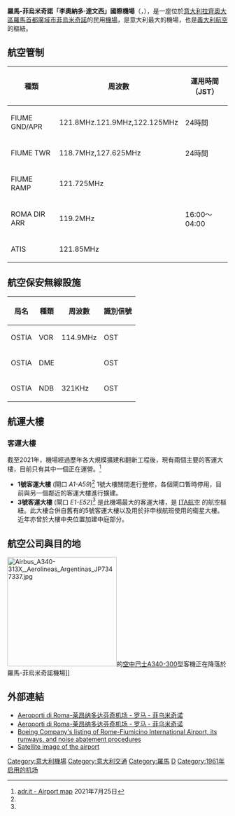 {{noteTA
|G1=Transport
|G2=IT Places
|G3=Country
|T=zh-hans:罗马-菲乌米奇诺机场;zh-hk:羅馬-菲烏米奇諾機場;zh-tw:羅馬-菲烏米奇諾機場;zh-mo:羅馬-菲烏米奇諾機場;
|1=zh-cn:航站楼;zh-hk:客運大樓;zh-tw:航廈;
|2=zh-hans:伦敦希思罗机场;zh-hk:倫敦希斯路機場;zh-tw:倫敦希斯洛機場;zh-mo:倫敦希斯路機場;
|3=zh-hans:罗马-菲乌米奇诺机场;zh-hk:羅馬-菲烏米奇諾機場;zh-tw:羅馬-菲烏米奇諾機場;zh-mo:羅馬-菲烏米奇諾機場;
|4=zh-hans:希思罗;zh-hk:希斯路;zh-tw:希斯洛;zh-mo:希斯路;
|5=zh-cn:伊斯坦布尔;zh-hk:伊斯坦堡;zh-sg:伊斯坦堡;zh-tw:伊斯坦堡;
|6=zh-hans:达累斯萨拉姆;zh-hk:達累斯薩拉姆;zh-tw:三蘭港;
|7=zh-hans:第聂伯罗彼得罗夫斯克州;zh-hk:第聶伯羅彼得羅夫斯克州;zh-tw:聶伯城州;
|8=zh-cn:埃塞俄比亚; zh-tw:衣索比亞; zh-hk:埃塞俄比亞;
|9=zh-cn:素万那普;zh-tw:蘇凡納布;zh-hk:蘇凡納布;
|10=zh-cn:亚的斯亚贝巴; zh-tw:阿迪斯阿貝巴;
}}
{{Infobox Airport
|airport_name =<center>羅馬-菲烏米奇諾「李奧納多·達文西」國際機場<br /><small>{{lang|it|Aeroporto internazionale di Roma-Fiumicino "Leonardo da Vinci"}}</small></center>
|nativename =
|photo =Rom Fiumicino 04.jpg
|type = 商用
|run by = ADR
|city = {{ITA}}[[羅馬市|羅馬]]及周邊城鎮
|location = {{ITA}}[[菲烏米奇諾|菲烏米奇諾]]
|elevation = 16-{zh-hans:英尺; zh-hant:呎;}-（5米）
|coordinates  = {{coord|41|48|16|N|12|15|03|E|type:airport}}
|IATA = FCO
|ICAO = LIRF
|runway1_heading = 07/25
|runway1_feet =  10,856
|runway1_meter = 3,309
|runway1_surface = 混凝土
|runway2_heading = 16R/34L
|runway2_meter = 3,900
|runway2_feet = 12,795
|runway2_surface = 瀝青
|runway3_heading = 16L/34R
|runway3_meter = 3,900
|runway3_feet = 12,795
|runway3_surface = 瀝青
|runway4_heading = 16C/34C
|runway4_meter = 3,600
|runway4_feet = 11,811
|runway4_surface = 混凝土
}}

'''羅馬-菲烏米奇諾「李奧納多·達文西」國際機場'''（{{lang-it|Aeroporto internazionale di Roma-Fiumicino "Leonardo da Vinci"}}，{{airport codes|FCO|LIRF}}），是一座位於[[意大利|意大利]][[拉齊奧大區|拉齊奧大區]][[羅馬首都廣域市|羅馬首都廣域市]][[菲烏米奇諾|菲烏米奇諾]]的民用[[機場|機場]]，是意大利最大的機場，也是[[義大利航空|義大利航空]]的樞紐。

== 航空管制 ==
{|class="wikitable"
!種類
!周波數
!運用時間（JST）
|-
|FIUME GND/APR
|121.8MHz.121.9MHz,122.125MHz
|24時間
|-
|FIUME TWR
|118.7MHz,127.625MHz
|24時間
|-
|FIUME RAMP
|121.725MHz
|
|-
|ROMA DIR ARR
|119.2MHz
|16:00～04:00
|-
|ATIS
|121.85MHz
|
|}

== 航空保安無線設施 ==
{|class="wikitable"
!局名
!種類
!周波數
!識別信號
|-
|OSTIA
|VOR
|114.9MHz
|OST
|-
|OSTIA
|DME
|
|OST
|-
|OSTIA
|NDB
|321KHz
|OST
|}

==航運大樓==
===客運大樓===
截至2021年，機場經過歷年各大規模擴建和翻新工程後，現有兩個主要的客運大樓，目前只有其中一個正在運營。<ref name="adr.itmap">[https://www.adr.it/web/aeroporti-di-roma-en/pax-fco-airport-map adr.it - Airport map] 2021年7月25日</ref>

*'''1號客運大樓''' (閘口 ''A1-A59'')<ref name="adr.itmap"/> 1號大樓關閉進行整修，各個閘口暫時停用，目前與另一個鄰近的客運大樓進行擴建。
*'''3號客運大樓''' (閘口 ''E1-E52'')<ref name="adr.itmap"/> 是此機場最大的客運大樓，是 [[ITA航空|ITA航空]] 的航空樞紐。此大樓合併自舊有的5號客運大樓以及用於非申根航班使用的衛星大樓。近年亦曾於大樓中央位置加建中庭部分。

== 航空公司與目的地 ==
[[File:Airbus_A340-313X,_Aerolineas_Argentinas_JP7347337.jpg|250px]]的[[空中巴士A340-300|空中巴士A340-300]]型客機正在降落於羅馬-菲烏米奇諾機場]]
{{Airport-dest-list
|3rdcoltitle = 客運大樓
|{{flagicon|ITA}} [[ITA意大利航空|ITA意大利航空]] |[[阿爾及爾胡阿里·布邁丁機場|阿爾及爾]]、[[阿姆斯特丹史基浦機場|阿姆斯特丹]]、[[雅典埃萊夫塞里奧斯·韋尼澤洛斯國際機場|雅典]]、[[波隆納機場|波隆納]]（2022年4月2日開辦）、[[巴塞隆拿-埃爾普拉特機場|巴塞隆拿]]、[[教宗若望保祿二世國際機場|巴里]]、[[波隆納機場|波隆納]]、[[愛德華·勞倫斯·洛根將軍國際機場|波士頓]]（2022年3月5日開辦）、[[布林迪西-卡萨莱机场|布林迪西]]、[[布魯塞爾機場|布魯塞爾]]、[[埃塞薩皮斯塔里尼部長國際機場|布宜諾斯艾利斯]]（2022年6月1日開辦）、[[開羅國際機場|開羅]]、[[卡塔尼亞-豐塔納羅沙機場|卡塔尼亞]]、[[佛罗伦萨-佩雷托拉机场|佛羅倫斯]]（2022年6月1日開辦）、[[法蘭克福機場|法蘭克福]]、[[日內瓦國際機場|日內瓦]]、[[熱那亞-克里斯托弗·哥倫布機場|熱那亞]]、[[拉梅齊亞泰爾梅國際機場|拉梅齊亞泰爾梅]]、[[倫敦希斯路機場|倫敦-希斯路]]、[[洛杉磯國際機場|洛杉磯]]（2022年6月1日開辦）、[[阿道弗·蘇亞雷斯馬德里-巴拉哈斯機場|馬德里]]、[[馬耳他國際機場|馬耳他]]、[[邁亞密國際機場|邁亞密]]（2022年3月1日開辦）、[[連尼治機場|米蘭-連尼治]]、[[慕尼黑機場|慕尼黑]]、[[那不勒斯國際機場|那不勒斯]]、[[約翰·甘迺迪國際機場|約翰-甘迺迪]]、{{link-en|巴勒莫機場|Falcone–Borsellino Airport|巴勒莫}}、[[巴黎夏爾·戴高樂機場|巴黎-戴高樂]]、[[雷焦卡拉布里亞機場|雷焦卡拉布里亞]]、[[圣保罗/瓜鲁柳斯-安德烈·弗朗哥·蒙托罗州长国际机场|聖保羅]]（2022年6月1日開辦）、[[本-古里安國際機場|特拉維夫]]、[[地拉那特蕾莎修女國際機場|地拉那]]、[[羽田國際機場|東京-羽田]]（2022年6月1日開辦）、[[都靈機場|都靈]]、[[威尼斯-泰塞拉機場|威尼斯]]、[[维罗纳-维拉弗兰卡机场|维罗纳]]、[[蘇黎世機場|蘇黎世]] <br>'''季節性'''：[[克基拉島揚尼斯·卡波迪斯特里亞斯國際機場|克基拉]]（2022年8月3日開辦）、[[伊拉克利翁尼科斯·卡赞察基斯国际机场|伊拉克利翁]]（2022年8月2日開辦）、[[凱法利尼亞島國際機場|凱法利尼亞]]（2022年8月1日開辦）、[[羅得島迪亞戈拉斯國際機場|羅得]]（2022年8月3日開辦）|1,3
|{{flagicon|ITA}} [[尼奥斯航空|尼奥斯航空]]|'''包機'''：{{link-en|博阿維斯塔機場|Aristides Pereira International Airport|博阿維斯塔}}、[[坎昆國際機場|坎昆]]、[[富埃特文圖拉機場|富埃特文圖拉]]、[[伊維薩機場|伊維薩]]、[[易卜拉欣·納西爾國際機場|馬累]]、[[羅得島迪亞戈拉斯國際機場|羅得島]]、{{link-en|貝島機場|Fascene Airport|貝島}}、[[阿米爾卡·加布拉爾國際機場|薩爾]]、[[特內里費南部機場|特內里費-南部]]、[[桑吉巴國際機場|桑吉巴]]<br>'''季節性包機'''：[[馬特魯港國際機場|馬特魯港]]、[[本-古里安國際機場|特拉維夫]]|3
|{{flagicon|FRA}} [[法國航空|法國航空]] | [[巴黎夏爾·戴高樂機場|巴黎-戴高樂]]|1
|{{flagicon|FRA}} [[法國泛航航空|法國泛航航空]] | {{tsl|en|Nantes Atlantique Airport||南特}}|－
| {{flagicon|CHE}} [[瑞士國際航空|瑞士國際航空]]|[[日內瓦國際機場|日內瓦]]、[[蘇黎世機場|蘇黎世]]|3
|{{flagicon|CHE}} [[瑞士易捷航空|瑞士易捷航空]]|[[巴塞爾-米盧斯-弗賴堡歐洲機場|巴塞爾/米盧斯]]、[[日內瓦國際機場|日內瓦]]|2
|{{flagicon|ESP}} [[西班牙國家航空|西班牙國家航空]]|[[阿道弗·蘇亞雷斯馬德里-巴拉哈斯機場|馬德里]]|3
|{{flagicon|ESP}} [[歐羅巴航空|歐羅巴航空]] | [[阿道弗·蘇亞雷斯馬德里-巴拉哈斯機場|馬德里]]|1
| {{flagicon|ESP}} [[伏林航空|伏林航空]]|[[巴黎夏爾·戴高樂機場|巴黎-戴高樂]]|3
| {{flagicon|PRT}} [[葡萄牙航空|葡萄牙航空]]|[[里斯本波爾特拉機場|里斯本]]|3
|{{flagicon|MLT}} [[馬耳他航空|馬耳他航空]] | [[馬耳他國際機場|馬耳他]]|3
|{{flagicon|GRC}} [[愛琴海航空|愛琴海航空]] | [[雅典國際機場|雅典]]、[[伊拉克利翁尼科斯·卡贊察基斯國際機場|伊拉克利翁]]（2022年3月28日開辦）|3
|{{flagicon|DEU}}[[漢莎航空|漢莎航空]]|[[法蘭克福機場|法蘭克福]]、[[慕尼黑機場|慕尼黑]]|3
|{{flagicon|DEU}} [[歐洲之翼|歐洲之翼]]|[[科隆/波昂機場|科隆/波昂]]、[[杜塞爾多夫機場|杜塞爾多夫]]、[[漢堡機場|漢堡]]、[[斯德哥爾摩-阿蘭達機場|斯德哥爾摩]]（2022年3月27日開辦）、[[斯圖加特機場|斯圖加特]]|3
|{{flagicon|LUX}} [[盧森堡航空|盧森堡航空]]|[[盧森堡-芬德爾國際機場|盧森堡]]|1
|{{flagicon|BEL}} [[布魯塞爾航空|布魯塞爾航空]]|[[布魯塞爾機場|布魯塞爾]]|3
|{{flagicon|NLD}} [[荷蘭皇家航空|荷蘭皇家航空]]|[[阿姆斯特丹史基浦機場|阿姆斯特丹]]|1
| {{flagicon|NLD}} [[泛航航空|泛航航空]]|[[鹿特丹海牙機場|鹿特丹/海牙]]|3
|{{flagicon|GBR}} [[英國航空|英國航空]]|[[倫敦希斯路機場|倫敦-希斯路]]|3
|{{flagicon|GBR}} [[易捷航空|易捷航空]]|[[阿姆斯特丹史基浦機場|阿姆斯特丹]]、[[巴塞尔-米卢斯-弗赖堡欧洲机场|巴塞尔/米卢斯]]、[[柏林勃蘭登堡機場|柏林]]、[[布里斯托機場|布里斯托]]、[[格域機場|倫敦-格域]]、[[里昂聖埃克絮佩里機場|里昂]]、[[曼徹斯特機場|曼徹斯特]]、{{tsl|en|Nantes Atlantique Airport||南特}}、[[尼斯藍色海岸機場|尼斯]]、[[巴黎-奧利機場|巴黎-奧利]]|2
|{{flagicon|GBR}} [[捷特二航空|捷特二航空]]|[[曼徹斯特機場|曼徹斯特]]、[[伯明翰機場|伯明翰]]<br>'''季節性'''：[[格拉斯哥機場|格拉斯哥]]、[[列斯巴拉福特機場|列斯/巴拉福特]]、[[紐卡斯爾機場|紐卡斯爾]]|3
|{{flagicon|IRL}} [[愛爾蘭航空|愛爾蘭航空]]| [[都柏林國際機場|都柏林]]|3
|{{flagicon|IRL}} [[瑞安航空|瑞安航空]]|[[阿利坎特-埃爾切機場|阿利坎特]]、[[巴塞隆拿-埃爾普拉特機場|巴塞隆拿]]、{{link-en|巴里國際機場|Bari Karol Wojtyła Airport|巴里}}、{{link-en|布林迪西/卡萨莱机场|Brindisi – Salento Airport|布林迪西}}、[[布魯塞爾機場|布魯塞爾]]、[[卡塔尼亞-豐塔納羅沙機場|卡塔尼亞]]、[[科米索機場|科米索]]、[[拉梅齊亞泰爾梅國際機場|拉梅齊亞泰爾梅]]、[[蘭薩羅特機場|蘭薩羅特]]、[[馬拉加機場|馬拉加]]、[[馬耳他國際機場|馬耳他]]、[[馬賽普羅旺斯機場|馬賽]]、{{link-en|巴勒莫機場|Falcone–Borsellino Airport|巴勒莫}}、[[西維爾機場|西維爾]]、{{link-en|特拉帕尼機場|Vincenzo Florio Airport Trapani–Birgi|特拉帕尼}}<br>'''季節性'''：[[克基拉島揚尼斯·卡波迪斯特里亞斯國際機場|克基拉]]、[[克羅托內機場|克羅托內]]、[[科斯島國際機場|科斯島]]|2
| {{nowrap|{{flagicon|DNK}}{{flagicon|NOR}}{{flagicon|SWE}} [[北歐航空|北歐航空]]}}|[[哥本哈根凱斯楚普機場|哥本哈根]]、[[斯德哥爾摩－阿蘭達機場|斯德哥爾摩-阿蘭達]]<br>'''季節性'''：[[奧斯陸加勒穆恩機場|奧斯陸]]|3
|{{flagicon|NOR}} [[挪威航空|挪威航空]]|[[哥本哈根凱斯楚普機場|哥本哈根]]、[[赫爾辛基-萬塔機場|赫爾辛基]]、[[奧斯陸加勒穆恩機場|奧斯陸]]、[[斯德哥爾摩-阿蘭達機場|斯德哥爾摩]]<br>'''季節性'''：[[卑爾根機場|卑爾根]]|3
|{{flagicon|FIN}} [[芬蘭航空|芬蘭航空]]|[[赫爾辛基-萬塔機場|赫爾辛基]]|3
|{{flagicon|LVA}} [[波羅的海航空|波羅的海航空]] | [[里加國際機場|里加]]|3
|{{flagicon|ISL}} [[冰島航空|冰島航空]] | [[凱夫拉維克機場|雷克雅維克]]（2022年7月6日開辦）|－
|{{flagicon|CZE}} [[捷克航空|捷克航空]]|[[布拉格瓦茨拉夫·哈維爾國際機場|布拉格]]|3
| {{flagicon|CZE}} [[智能翼航空|智能翼航空]]<br>由{{link-en|捷克旅行航空|Travel Service (airline)}}營運|[[布拉格瓦茨拉夫·哈維爾國際機場|布拉格]]|3
| {{flagicon|HUN}} [[維茲航空|維茲航空]]|[[本-古里安國際機場|特拉維夫]]、[[維也納國際機場|維也納]]|2
|{{flagicon|HRV}} [[克羅地亞航空|克羅地亞航空]]|[[施普利特機場|施普利特]]、[[薩格勒布機場|薩格勒布]]<br>'''季節性'''：[[杜布羅夫尼克機場|杜布羅夫尼克]]|3
|{{flagicon|MNE}} [[黑山航空|黑山航空]]|[[波德戈里察國際機場|波德戈里察]]|3
|{{flagicon|SRB}} [[塞爾維亞航空|塞爾維亞航空]] | [[貝爾格萊德尼古拉·特斯拉機場|貝爾格萊德]]|1
| {{flagicon|ROU}} [[羅馬尼亞航空|羅馬尼亞航空]]|[[布加勒斯特奧托佩尼-亨利·科安德國際機場|布加勒斯特]]、[[雅西國際機場|雅西]]|3
|{{flagicon|ROU}} [[羅馬尼亞藍色航空|羅馬尼亞藍色航空]]|[[巴克烏國際機場|巴克烏]]、[[布加勒斯特奧托佩尼-亨利·科安德國際機場|布加勒斯特]]、[[克盧日國際機場|克盧日-納波卡]]、[[雅西國際機場|雅西]]（2022年3月27日復辦）|2
|{{flagicon|BGR}} [[保加利亞航空|保加利亞航空]]|[[索菲亞機場|索菲亞]]|3
|{{flagicon|MDA}} [[摩爾多瓦航空|摩爾多瓦航空]] | [[基希涅夫國際機場|基希涅夫]]|2
| {{flagicon|UKR}} [[烏克蘭國際航空|烏克蘭國際航空]]|[[鮑里斯波爾國際機場|基輔]]|3
|{{flagicon|RUS}} [[俄羅斯航空|俄羅斯航空]] | [[謝列梅捷沃國際機場|莫斯科-謝列梅捷沃]]|3
|{{flagicon|RUS}} [[西伯利亞航空|西伯利亞航空]] | [[多莫杰多沃國際機場|莫斯科-多莫杰多沃]]|3
| {{flagicon|RUS}} [[烏拉爾航空|烏拉爾航空]]|[[科利佐沃國際機場|葉卡捷琳堡]]|3
|{{flagicon|HKG}} [[國泰航空|國泰航空]]|[[香港國際機場|香港]]|3
|{{flagicon|TWN}} [[中華航空|中華航空]]|[[臺灣桃園國際機場|臺北-桃園]]|3
|{{flagicon|KOR}} [[大韓航空|大韓航空]]|[[仁川國際機場|首爾-仁川]]|3
|{{flagicon|KOR}} [[韓亞航空|韓亞航空]] |[[仁川國際機場|首爾-仁川]]|5
| {{flagicon|THA}} [[泰國國際航空|泰國國際航空]]|[[蘇凡納布米機場|曼谷]]|3
| {{flagicon|SGP}} [[新加坡航空|新加坡航空]]|[[哥本哈根凱斯楚普機場|哥本哈根]]（2022年6月1日停辦）、[[新加坡樟宜機場|新加坡]]|3
| {{flagicon|UZB}} [[烏茲別克航空|烏茲別克航空]]|[[塔什干國際機場|塔什-{干}-]]|3
|{{flagicon|IRN}} [[伊朗航空|伊朗航空]]|[[伊瑪目霍梅尼國際機場|德黑蘭]]|3
|{{flagicon|ARE}} [[阿聯酋航空|-{阿}-聯酋航空]]|[[杜拜國際機場|杜拜]]|3
|{{flagicon|ARE}} [[阿提哈德航空|阿提哈德航空]]|[[阿布達比國際機場|阿布達比]]|3
|{{flagicon|QAT}} [[卡塔爾航空|卡塔爾航空]]|[[哈馬德國際機場|多哈]]|3
|{{flagicon|BHR}} [[海灣航空|海灣航空]]|[[巴林國際機場|巴林]]（2022年6月1日開辦）|－
|{{flagicon|KWT}} [[科威特航空|科威特航空]]|[[科威特國際機場|科威特]]|3
|{{flagicon|SAU}} [[沙特阿拉伯航空|沙特阿拉伯航空]]|[[阿卜杜拉·阿齊茲國王國際機場|吉達]]、[[哈立德國王國際機場|利雅得]]|3
|{{flagicon|LBN}} [[中東航空|中東航空]] |[[貝魯特-拉菲克·哈里里國際機場|貝魯特]]|3
|{{flagicon|JOR}} [[皇家約旦航空|皇家約旦航空]]|[[阿勒婭王后國際機場|安曼]]|3
|{{flagicon|ISR}} [[以色列航空|以色列航空]]|[[本-古里安國際機場|特拉維夫]]|5
|{{flagicon|ISR}} [[以斯雷航空|以斯雷航空]]|[[本-古里安國際機場|特拉維夫]]|5
| {{flagicon|TUR}} [[土耳其航空|土耳其航空]]|[[伊斯坦堡國際機場|伊斯坦堡]]|3
|{{flagicon|TUR}} [[飛馬航空|飛馬航空]]|[[薩比哈·格克琴國際機場|伊斯坦堡-薩比哈]]|3
|{{flagicon|EGY}} [[埃及航空|埃及航空]]|[[開羅國際機場|開羅]]|3
| {{flagicon|TUN}} [[突尼斯航空|突尼斯航空]]|[[突尼斯-迦太基國際機場|突尼斯]]|3
|{{flagicon|DZA}} [[阿爾及利亞航空|阿爾及利亞航空]]| [[阿爾及爾胡阿里·布邁丁機場|阿爾及爾]]|3
|{{flagicon|MAR}} [[摩洛哥皇家航空|摩洛哥皇家航空]]|[[穆罕默德五世國際機場|卡薩布蘭卡]]|3
|{{flagicon|ETH}} [[埃塞俄比亞航空|埃塞俄比亞航空]]|[[亞的斯亞貝巴博萊國際機場|亞的斯亞貝巴]]|3
|{{flagicon|CAN}} [[加拿大航空|加拿大航空]] | [[多倫多皮爾遜國際機場|多倫多]]<br>'''季節性'''：[[蒙特利爾皮埃爾·埃利奧特·特魯多國際機場|蒙特利爾]]|3
|{{flagicon|CAN}} [[加拿大越洋航空|加拿大越洋航空]] | '''季節性'''：[[蒙特利爾皮埃爾·埃利奧特·特魯多國際機場|蒙特利爾]]、[[多倫多皮爾遜國際機場|多倫多]]（2022年4月22日復辦）|3
|{{flagicon|CAN}} [[西捷航空|西捷航空]] | '''季節性'''：[[卡加利國際機場|卡加利]]|－
|{{flagicon|USA}} [[美國航空|美國航空]] |[[達拉斯-沃思堡國際機場|達拉斯]]、[[約翰·甘迺迪國際機場|紐約-甘迺迪]]、[[費城國際機場|費城]]<br>'''季節性'''：[[夏洛特道格拉斯國際機場|夏洛特]]（2022年5月5日復辦）、[[奧黑爾國際機場|芝加哥-奧黑爾]]、|5
|{{flagicon|USA}} [[達美航空|達美航空]]|[[哈茨菲爾德-傑克遜亞特蘭大國際機場|亞特蘭大]]、[[約翰·甘迺迪國際機場|紐約-甘迺迪]]<br>'''季節性'''：[[愛德華·勞倫斯·洛根將軍國際機場|波士頓]]（2022年5月2日復辦）|5
| {{flagicon|USA}} [[聯合航空|聯合航空]]|[[紐瓦克自由國際機場|紐約-紐華克]]<br>'''季節性'''：[[奧黑爾國際機場|芝加哥-奧黑爾]]、[[華盛頓杜勒斯國際機場|華盛頓]]|5
|{{flagicon|AUS}} [[澳洲航空|澳洲航空]] |'''季節性'''：[[伯斯機場|伯斯]]（2022年6月22日開辦）、[[雪梨機場|雪梨]]（2022年6月22日復辦）|
}}

== 外部連結 ==
{{Commons category|Fiumicino_Airport}}
* [http://www.adr.it/web/aeroporti-di-roma-zh-/home Aeroporti di Roma-莱昂纳多达芬奇机场 - 罗马 - 菲乌米奇诺] {{Wayback|url=http://www.adr.it/web/aeroporti-di-roma-zh-/home |date=20190602070432 }} {{zh-cn icon}}
* [http://www.adr.it Aeroporti di Roma-莱昂纳多达芬奇机场 - 罗马 - 菲乌米奇诺] {{Wayback|url=http://www.adr.it/ |date=20081009065459 }} {{it icon}}
* [https://web.archive.org/web/20070819060612/http://www.boeing.com/commercial/noise/fiumicino.html Boeing Company's listing of Rome-Fiumicino International Airport, its runways, and noise abatement procedures] {{en icon}}
* [http://maps.google.com/maps?q=rome,+italy&ll=41.815082,12.245636&spn=0.078152,0.118884&t=k&hl=en Satellite image of the airport] {{Wayback|url=http://maps.google.com/maps?q=rome,+italy&ll=41.815082,12.245636&spn=0.078152,0.118884&t=k&hl=en |date=20111214085521 }}

{{義大利機場}}

[[Category:意大利機場|Category:意大利機場]]
[[Category:意大利交通|Category:意大利交通]]
[[Category:羅馬|Category:羅馬]]
[[Category:冠以人名的歐洲機場|D]]
[[Category:1961年启用的机场|Category:1961年启用的机场]]